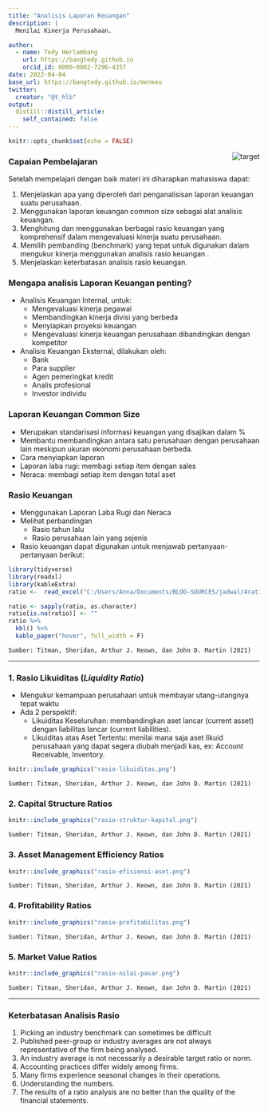 ```yaml
---
title: "Analisis Laporan Keuangan"
description: |
  Menilai Kinerja Perusahaan.

author: 
  - name: Tedy Herlambang
    url: https://bangtedy.github.io
    orcid_id: 0000-0002-7296-4357
date: 2022-04-04
base_url: https://bangtedy.github.io/menkeu
twitter:
  creator: "@t_hlb"
output:
  distill::distill_article:
    self_contained: false
---
```



```r
knitr::opts_chunk$set(echo = FALSE)
```

<img src="https://openclipart.org/download/13234/Anonymous-target-with-arrow.svg" style="max-width:15%;min-width:40px;float:right;" alt="target" />

### Capaian Pembelajaran

Setelah mempelajari dengan baik materi ini diharapkan mahasiswa dapat:

1. Menjelaskan apa yang diperoleh dari penganalisisan laporan keuangan suatu perusahaan.
2. Menggunakan laporan keuangan common size sebagai alat analisis keuangan.
3. Menghitung dan menggunakan berbagai rasio keuangan yang komprehensif dalam mengevaluasi kinerja suatu perusahaan.
4. Memilih pembanding (benchmark) yang tepat untuk digunakan dalam mengukur kinerja menggunakan analisis rasio keuangan .
5. Menjelaskan keterbatasan analisis rasio keuangan.

### Mengapa analisis Laporan Keuangan penting?

- Analisis Keuangan Internal, untuk:
  - Mengevaluasi kinerja pegawai
  - Membandingkan kinerja divisi yang berbeda
  - Menyiapkan proyeksi keuangan
  - Mengevaluasi kinerja keuangan perusahaan dibandingkan dengan
kompetitor

- Analisis Keuangan Eksternal, dilakukan oleh:
  - Bank
  - Para supplier
  - Agen pemeringkat kredit
  - Analis profesional
  - Investor individu

### Laporan Keuangan Common Size

- Merupakan standarisasi informasi keuangan yang disajikan dalam %
- Membantu membandingkan antara satu perusahaan dengan perusahaan lain
meskipun ukuran ekonomi perusahaan berbeda.
- Cara menyiapkan laporan
- Laporan laba rugi: membagi setiap item dengan sales
- Neraca: membagi setiap item dengan total aset

### Rasio Keuangan

- Menggunakan Laporan Laba Rugi dan Neraca
- Melihat perbandingan
  - Rasio tahun lalu
  - Rasio perusahaan lain yang sejenis
- Rasio keuangan dapat digunakan untuk menjawab pertanyaan-pertanyaan berikut:

```r
library(tidyverse)
library(readxl)
library(kableExtra)
ratio <-  read_excel("C:/Users/Anna/Documents/BLOG-SOURCES/jadwal/4ratio.xlsx")
```

```r
ratio <- sapply(ratio, as.character)
ratio[is.na(ratio)] <- "" 
ratio %>%
  kbl() %>%
  kable_paper("hover", full_width = F)
```

`Sumber: Titman, Sheridan, Arthur J. Keown, dan John D. Martin (2021)`

---

### 1. Rasio Likuiditas (*Liquidity Ratio*)

- Mengukur kemampuan perusahaan untuk membayar utang-utangnya tepat waktu
- Ada 2 perspektif:
  - Likuiditas Keseluruhan: membandingkan aset lancar (current asset) dengan liabilitas lancar (current liabilities).
  - Likuiditas atas Aset Tertentu: menilai mana saja aset likuid perusahaan yang dapat segera diubah menjadi kas, ex: Account Receivable, Inventory.
  
```r
knitr::include_graphics("rasio-likuiditas.png")
```
`Sumber: Titman, Sheridan, Arthur J. Keown, dan John D. Martin (2021)`

### 2. Capital Structure Ratios

```r
knitr::include_graphics("rasio-struktur-kapital.png")
```
`Sumber: Titman, Sheridan, Arthur J. Keown, dan John D. Martin (2021)`


### 3. Asset Management Efficiency Ratios


```r
knitr::include_graphics("rasio-efisiensi-aset.png")
```
`Sumber: Titman, Sheridan, Arthur J. Keown, dan John D. Martin (2021)`

### 4. Profitability Ratios


```r
knitr::include_graphics("rasio-profitabilitas.png")
```
`Sumber: Titman, Sheridan, Arthur J. Keown, dan John D. Martin (2021)`

### 5. Market Value Ratios


```r
knitr::include_graphics("rasio-nilai-pasar.png")
```
`Sumber: Titman, Sheridan, Arthur J. Keown, dan John D. Martin (2021)`

---

### Keterbatasan Analisis Rasio

1. Picking an industry benchmark can sometimes be difficult
2. Published peer-group or industry averages are not always representative of the firm
being analysed.
3. An industry average is not necessarily a desirable target ratio or norm.
4. Accounting practices differ widely among firms.
5. Many firms experience seasonal changes in their operations. 
6. Understanding the numbers.
7. The results of a ratio analysis are no better than the quality of the financial statements.



